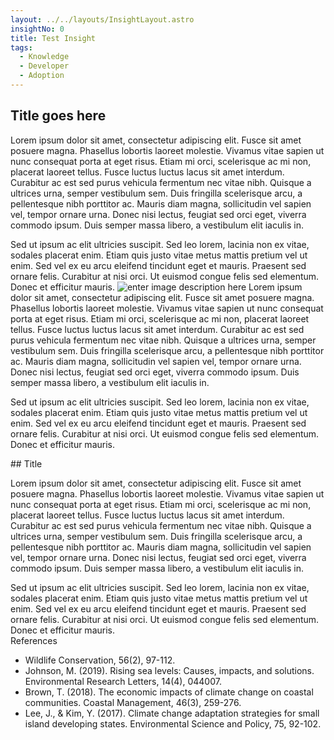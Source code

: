 ```yaml
---
layout: ../../layouts/InsightLayout.astro
insightNo: 0
title: Test Insight
tags:
  - Knowledge
  - Developer
  - Adoption
---
```



## Title goes here

Lorem ipsum dolor sit amet, consectetur adipiscing elit. Fusce sit amet posuere magna. Phasellus lobortis laoreet molestie. Vivamus vitae sapien ut nunc consequat porta at eget risus. Etiam mi orci, scelerisque ac mi non, placerat laoreet tellus. Fusce luctus luctus lacus sit amet interdum. Curabitur ac est sed purus vehicula fermentum nec vitae nibh. Quisque a ultrices urna, semper vestibulum sem. Duis fringilla scelerisque arcu, a pellentesque nibh porttitor ac. Mauris diam magna, sollicitudin vel sapien vel, tempor ornare urna. Donec nisi lectus, feugiat sed orci eget, viverra commodo ipsum. Duis semper massa libero, a vestibulum elit iaculis in.

Sed ut ipsum ac elit ultricies suscipit. Sed leo lorem, lacinia non ex vitae, sodales placerat enim. Etiam quis justo vitae metus mattis pretium vel ut enim. Sed vel ex eu arcu eleifend tincidunt eget et mauris. Praesent sed ornare felis. Curabitur at nisi orci. Ut euismod congue felis sed elementum. Donec et efficitur mauris.
![enter image description here](/images/og-image.png)
Lorem ipsum dolor sit amet, consectetur adipiscing elit. Fusce sit amet posuere magna. Phasellus lobortis laoreet molestie. Vivamus vitae sapien ut nunc consequat porta at eget risus. Etiam mi orci, scelerisque ac mi non, placerat laoreet tellus. Fusce luctus luctus lacus sit amet interdum. Curabitur ac est sed purus vehicula fermentum nec vitae nibh. Quisque a ultrices urna, semper vestibulum sem. Duis fringilla scelerisque arcu, a pellentesque nibh porttitor ac. Mauris diam magna, sollicitudin vel sapien vel, tempor ornare urna. Donec nisi lectus, feugiat sed orci eget, viverra commodo ipsum. Duis semper massa libero, a vestibulum elit iaculis in.

Sed ut ipsum ac elit ultricies suscipit. Sed leo lorem, lacinia non ex vitae, sodales placerat enim. Etiam quis justo vitae metus mattis pretium vel ut enim. Sed vel ex eu arcu eleifend tincidunt eget et mauris. Praesent sed ornare felis. Curabitur at nisi orci. Ut euismod congue felis sed elementum. Donec et efficitur mauris.

<Graph />
## Title

Lorem ipsum dolor sit amet, consectetur adipiscing elit. Fusce sit amet posuere magna. Phasellus lobortis laoreet molestie. Vivamus vitae sapien ut nunc consequat porta at eget risus. Etiam mi orci, scelerisque ac mi non, placerat laoreet tellus. Fusce luctus luctus lacus sit amet interdum. Curabitur ac est sed purus vehicula fermentum nec vitae nibh. Quisque a ultrices urna, semper vestibulum sem. Duis fringilla scelerisque arcu, a pellentesque nibh porttitor ac. Mauris diam magna, sollicitudin vel sapien vel, tempor ornare urna. Donec nisi lectus, feugiat sed orci eget, viverra commodo ipsum. Duis semper massa libero, a vestibulum elit iaculis in.

Sed ut ipsum ac elit ultricies suscipit. Sed leo lorem, lacinia non ex vitae, sodales placerat enim. Etiam quis justo vitae metus mattis pretium vel ut enim. Sed vel ex eu arcu eleifend tincidunt eget et mauris. Praesent sed ornare felis. Curabitur at nisi orci. Ut euismod congue felis sed elementum. Donec et efficitur mauris.  
References

- Wildlife Conservation, 56(2), 97-112.
- Johnson, M. (2019). Rising sea levels: Causes, impacts, and solutions. Environmental Research Letters, 14(4), 044007.
- Brown, T. (2018). The economic impacts of climate change on coastal communities. Coastal Management, 46(3), 259-276.
- Lee, J., & Kim, Y. (2017). Climate change adaptation strategies for small island developing states. Environmental Science and Policy, 75, 92-102.
